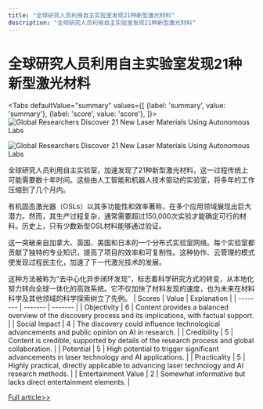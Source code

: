 ```yaml
---
title: "全球研究人员利用自主实验室发现21种新型激光材料"
description: "全球研究人员利用自主实验室发现21种新型激光材料"
---
```



# 全球研究人员利用自主实验室发现21种新型激光材料


<Tabs
	defaultValue="summary"
	values={[
	{label: 'summary', value: 'summary'},
	{label: 'score', value: 'score'},
]}>
<TabItem value="summary">
<img
  src="https://pub-0a8ecc5052d0464f962a5358e503f73e.r2.dev/2024/06/Tec-CZx-1717494797-0.jpg"
  alt="Global Researchers Discover 21 New Laser Materials Using Autonomous Labs"
/>

<img
  src="https://pub-0a8ecc5052d0464f962a5358e503f73e.r2.dev/2024/06/Tec-3Zc-1717494797-1.jpg"
  alt="Global Researchers Discover 21 New Laser Materials Using Autonomous Labs"
/>



全球研究人员利用自主实验室，加速发现了21种新型激光材料，这一过程传统上可能需要数十年时间。这些由人工智能和机器人技术驱动的实验室，将多年的工作压缩到了几个月内。

有机固态激光器（OSLs）以其多功能性和效率著称，在多个应用领域展现出巨大潜力。然而，其生产过程复杂，通常需要超过150,000次实验才能确定可行的材料。历史上，只有少数新型OSL材料能够通过验证。

这一突破来自加拿大、英国、美国和日本的一个分布式实验室网络。每个实验室都贡献了独特的专业知识，提高了项目的效率和可复制性。这种协作、云管理的模式使发现过程民主化，加速了下一代激光技术的发展。

这种方法被称为“去中心化异步闭环发现”，标志着科学研究方式的转变，从本地化努力转向全球一体化的高效系统。它不仅加快了材料发现的速度，也为未来在材料科学及其他领域的科学探索树立了先例。
</TabItem>
<TabItem value="score">
	| Scores     | Value   | Explanation |
	| -------- | ------- | ------- |
	| Objectivity  | 6    | Content provides a balanced overview of the discovery process and its implications, with factual support.    |
	| Social Impact | 4     | The discovery could influence technological advancements and public opinion on AI in research.    |
	| Credibility    | 5    | Content is credible, supported by details of the research process and global collaboration.    |
	| Potential    | 5    | High potential to trigger significant advancements in laser technology and AI applications.    |
	| Practicality    | 5    | Highly practical, directly applicable to advancing laser technology and AI research methods.    |
	| Entertainment Value    | 2    | Somewhat informative but lacks direct entertainment elements.    |
</TabItem>
</Tabs>

[Full article>>](https://www.cnbeta.com.tw/articles/science/1433522.htm)
